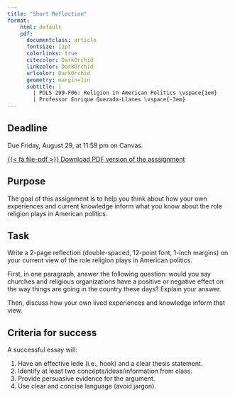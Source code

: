 ```yaml
---
title: "Short Reflection"
format:
    html: default
    pdf: 
      documentclass: article
      fontsize: 11pt
      colorlinks: true
      citecolor: DarkOrchid
      linkcolor: DarkOrchid
      urlcolor: DarkOrchid
      geometry: margin=1in
      subtitle: | 
        | POLS 299-F06: Religion in American Politics \vspace{1em}
        | Professor Enrique Quezada-Llanes \vspace{-3em}
---
```


:::{.callout-important}

## Deadline

Due Friday, August 29, at 11:59 pm on Canvas.

:::


::: {.content-visible when-format="html"}
[<span class="btn btn-danger">{{< fa file-pdf >}} Download PDF version of the asssignment</span></p>](reflection.pdf)
:::


## Purpose

The goal of this assignment is to help you think about how your own experiences and current knowledge inform what you know about the role religion plays in American politics.


## Task

Write a 2-page reflection (double-spaced, 12-point font, 1-inch margins) on your current view of the role religion plays in American politics. 

First, in one paragraph, answer the following question: would you say churches and religious organizations have a positive or negative effect on the way things are going in the country these days? Explain your answer.

Then, discuss how your own lived experiences and knowledge inform that view.


## Criteria for success

A successful essay will:

1. Have an effective lede (i.e., hook) and a clear thesis statement.
2. Identify at least two concepts/ideas/information from class.
3. Provide persuasive evidence for the argument.
4. Use clear and concise language (avoid jargon).


